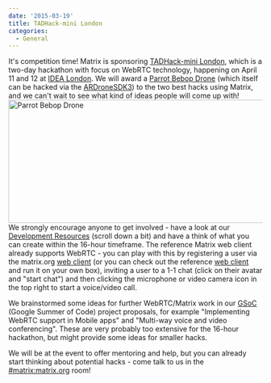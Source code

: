 ```yaml
---
date: '2015-03-19'
title: TADHack-mini London
categories:
  - General
---
```


It's competition time! Matrix is sponsoring <a href="http://tadhack.com/2015/tadhack-mini-london/" title="TADHack-mini London">TADHack-mini London</a>, which is a two-day hackathon with focus on WebRTC technology, happening on April 11 and 12 at <a href="http://www.idea-london.co.uk/" title="IDEA London">IDEA London</a>. We will award a <a href="http://www.parrot.com/uk/products/bebop-drone/" title="Parrot Bebop Drone">Parrot Bebop Drone</a> (which itself can be hacked via the <a href="https://github.com/ARDroneSDK3/ARSDKBuildUtils" title="ARDroneSDK3">ARDroneSDK3</a>) to the two best hacks using Matrix, and we can't wait to see what kind of ideas people will come up with!
<img src="http://matrix.org/blog/wp-content/uploads/2015/03/parrot.png" alt="Parrot Bebop Drone" width="552" height="244" class="aligncenter size-full wp-image-482" />
We strongly encourage anyone to get involved - have a look at our <a href="http://tadhack.com/2015/tadhack-mini-london/" title="Development Resources">Development Resources</a> (scroll down a bit) and have a think of what you can create within the 16-hour timeframe. The reference Matrix web client already supports WebRTC - you can play with this by registering a user via the matrix.org <a href="https://matrix.org/beta/" title="web client">web client</a> (or you can check out the reference <a href="https://github.com/matrix-org/matrix-angular-sdk" title="web client">web client</a> and run it on your own box), inviting a user to a 1-1 chat (click on their avatar and "start chat") and then clicking the microphone or video camera icon in the top right to start a voice/video call. 

We brainstormed some ideas for further WebRTC/Matrix work in our <a href="https://github.com/matrix-org/GSoC/blob/master/IDEAS.md#implementing-webrtc-support-in-mobile-apps" title="GSoC">GSoC</a> (Google Summer of Code) project proposals, for example "Implementing WebRTC support in Mobile apps" and "Multi-way voice and video conferencing". These are very probably too extensive for the 16-hour hackathon, but might provide some ideas for smaller hacks.

We will be at the event to offer mentoring and help, but you can already start thinking about potential hacks - come talk to us in the <a href="https://matrix.org/beta/#/room/#matrix:matrix.org" title="#matrix:matrix.org">#matrix:matrix.org</a> room!